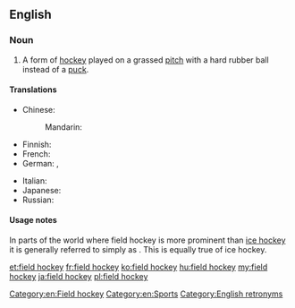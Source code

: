 ==English==
{{wikipedia}}

===Noun===
{{en-noun|head=[[field]] [[hockey]]|-}}

# A form of [[hockey]] played on a grassed [[pitch]] with a hard rubber ball instead of a [[puck]].

====Translations====
{{trans-top|form of hockey}}
* Chinese:
*: Mandarin: {{t|cmn|曲棍球|tr=qūgùnqiú|sc=Hani}}
* Finnish: {{t-|fi|maahockey}}
* French: {{t-|fr|hockey sur gazon|m}}
* German: {{t+|de|Hockey|n}}, {{t-|de|Feldhockey|n}}
{{trans-mid}}
* Italian: {{t-|it|hockey su prato|m}}
* Japanese: {{t-|ja|フィールドホッケー|tr=fīrudohokkē|sc=Jpan}}
* Russian: {{t-|ru|хоккей на траве|m|tr=xokkéj na travé}}
{{trans-bottom}}

====Usage notes====
In parts of the world where field hockey is more prominent than [[ice hockey]] it is generally referred to simply as {{term|hockey}}. This is equally true of ice hockey.

[[Category:en:Field hockey]]
[[Category:en:Sports]]
[[Category:English retronyms]]

[[et:field hockey]]
[[fr:field hockey]]
[[ko:field hockey]]
[[hu:field hockey]]
[[my:field hockey]]
[[ja:field hockey]]
[[pl:field hockey]]